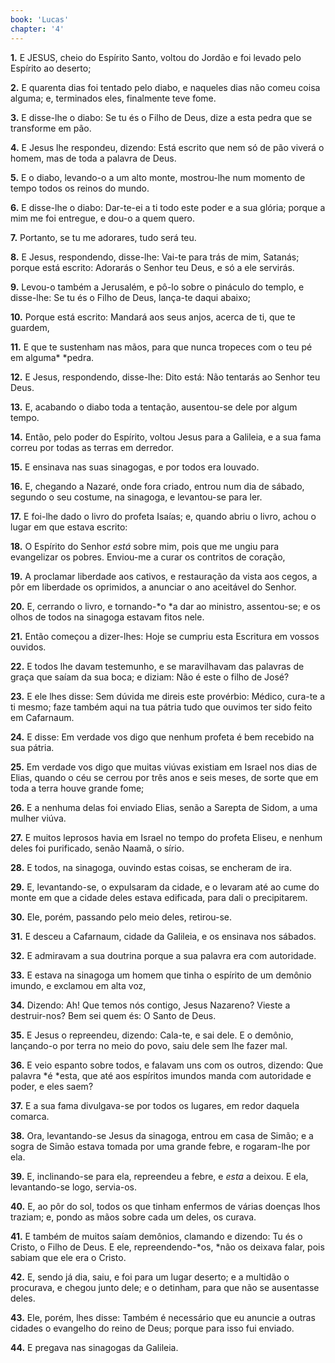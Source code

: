 ```yaml
---
book: 'Lucas'
chapter: '4'
---
```


**1.** E JESUS, cheio do Espírito Santo, voltou do Jordão e foi levado pelo Espírito ao deserto;

**2.** E quarenta dias foi tentado pelo diabo, e naqueles dias não comeu coisa alguma; e, terminados eles, finalmente teve fome.

**3.** E disse-lhe o diabo: Se tu és o Filho de Deus, dize a esta pedra que se transforme em pão.

**4.** E Jesus lhe respondeu, dizendo: Está escrito que nem só de pão viverá o homem, mas de toda a palavra de Deus.

**5.** E o diabo, levando-o a um alto monte, mostrou-lhe num momento de tempo todos os reinos do mundo.

**6.** E disse-lhe o diabo: Dar-te-ei a ti todo este poder e a sua glória; porque a mim me foi entregue, e dou-o a quem quero.

**7.** Portanto, se tu me adorares, tudo será teu.

**8.** E Jesus, respondendo, disse-lhe: Vai-te para trás de mim, Satanás; porque está escrito: Adorarás o Senhor teu Deus, e só a ele servirás.

**9.** Levou-o também a Jerusalém, e pô-lo sobre o pináculo do templo, e disse-lhe: Se tu és o Filho de Deus, lança-te daqui abaixo;

**10.** Porque está escrito: Mandará aos seus anjos, acerca de ti, que te guardem,

**11.** E que te sustenham nas mãos, para que nunca tropeces com o teu pé em alguma* *pedra.

**12.** E Jesus, respondendo, disse-lhe: Dito está: Não tentarás ao Senhor teu Deus.

**13.** E, acabando o diabo toda a tentação, ausentou-se dele por algum tempo.

**14.** Então, pelo poder do Espírito, voltou Jesus para a Galileia, e a sua fama correu por todas as terras em derredor.

**15.** E ensinava nas suas sinagogas, e por todos era louvado.

**16.** E, chegando a Nazaré, onde fora criado, entrou num dia de sábado, segundo o seu costume, na sinagoga, e levantou-se para ler.

**17.** E foi-lhe dado o livro do profeta Isaías; e, quando abriu o livro, achou o lugar em que estava escrito:

**18.** O Espírito do Senhor *está* sobre mim, pois que me ungiu para evangelizar os pobres. Enviou-me a curar os contritos de coração,

**19.** A proclamar liberdade aos cativos, e restauração da vista aos cegos, a pôr em liberdade os oprimidos, a anunciar o ano aceitável do Senhor.

**20.** E, cerrando o livro, e tornando-*o *a dar ao ministro, assentou-se; e os olhos de todos na sinagoga estavam fitos nele.

**21.** Então começou a dizer-lhes: Hoje se cumpriu esta Escritura em vossos ouvidos.

**22.** E todos lhe davam testemunho, e se maravilhavam das palavras de graça que saíam da sua boca; e diziam: Não é este o filho de José?

**23.** E ele lhes disse: Sem dúvida me direis este provérbio: Médico, cura-te a ti mesmo; faze também aqui na tua pátria tudo que ouvimos ter sido feito em Cafarnaum.

**24.** E disse: Em verdade vos digo que nenhum profeta é bem recebido na sua pátria.

**25.** Em verdade vos digo que muitas viúvas existiam em Israel nos dias de Elias, quando o céu se cerrou por três anos e seis meses, de sorte que em toda a terra houve grande fome;

**26.** E a nenhuma delas foi enviado Elias, senão a Sarepta de Sidom, a uma mulher viúva.

**27.** E muitos leprosos havia em Israel no tempo do profeta Eliseu, e nenhum deles foi purificado, senão Naamã, o sírio.

**28.** E todos, na sinagoga, ouvindo estas coisas, se encheram de ira.

**29.** E, levantando-se, o expulsaram da cidade, e o levaram até ao cume do monte em que a cidade deles estava edificada, para dali o precipitarem.

**30.** Ele, porém, passando pelo meio deles, retirou-se.

**31.** E desceu a Cafarnaum, cidade da Galileia, e os ensinava nos sábados.

**32.** E admiravam a sua doutrina porque a sua palavra era com autoridade.

**33.** E estava na sinagoga um homem que tinha o espírito de um demônio imundo, e exclamou em alta voz,

**34.** Dizendo: Ah! Que temos nós contigo, Jesus Nazareno? Vieste a destruir-nos? Bem sei quem és: O Santo de Deus.

**35.** E Jesus o repreendeu, dizendo: Cala-te, e sai dele. E o demônio, lançando-o por terra no meio do povo, saiu dele sem lhe fazer mal.

**36.** E veio espanto sobre todos, e falavam uns com os outros, dizendo: Que palavra *é *esta, que até aos espíritos imundos manda com autoridade e poder, e eles saem?

**37.** E a sua fama divulgava-se por todos os lugares, em redor daquela comarca.

**38.** Ora, levantando-se Jesus da sinagoga, entrou em casa de Simão; e a sogra de Simão estava tomada por uma grande febre, e rogaram-lhe por ela.

**39.** E, inclinando-se para ela, repreendeu a febre, e *esta* a deixou. E ela, levantando-se logo, servia-os.

**40.** E, ao pôr do sol, todos os que tinham enfermos de várias doenças lhos traziam; e, pondo as mãos sobre cada um deles, os curava.

**41.** E também de muitos saíam demônios, clamando e dizendo: Tu és o Cristo, o Filho de Deus. E ele, repreendendo-*os, *não os deixava falar, pois sabiam que ele era o Cristo.

**42.** E, sendo já dia, saiu, e foi para um lugar deserto; e a multidão o procurava, e chegou junto dele; e o detinham, para que não se ausentasse deles.

**43.** Ele, porém, lhes disse: Também é necessário que eu anuncie a outras cidades o evangelho do reino de Deus; porque para isso fui enviado.

**44.** E pregava nas sinagogas da Galileia.